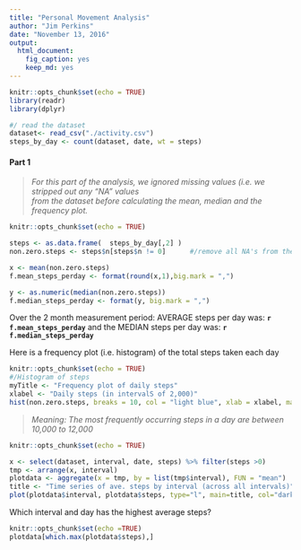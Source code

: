 ```yaml
---
title: "Personal Movement Analysis"
author: "Jim Perkins"
date: "November 13, 2016"
output: 
  html_document: 
    fig_caption: yes
    keep_md: yes
---
```


```r
knitr::opts_chunk$set(echo = TRUE)
library(readr)
library(dplyr)

#/ read the dataset
dataset<- read_csv("./activity.csv")
steps_by_day <- count(dataset, date, wt = steps)
```
#### Part 1 

> *For this part of the analysis, we ignored missing values (i.e. we stripped out any "NA" values*  
> *from the dataset before calculating the mean, median and the frequency plot.*

```r
knitr::opts_chunk$set(echo = TRUE)

steps <- as.data.frame(  steps_by_day[,2] )  
non.zero.steps <- steps$n[steps$n != 0]      #/remove all NA's from the data set 

x <- mean(non.zero.steps)
f.mean_steps_perday <- format(round(x,1),big.mark = ",")

y <- as.numeric(median(non.zero.steps))
f.median_steps_perday <- format(y, big.mark = ",")

```


Over the 2 month measurement period: AVERAGE steps per day was: **`r f.mean_steps_perday`** and the MEDIAN  steps per day was: **`r f.median_steps_perday`** 



Here is a frequency plot (i.e. histogram) of the total steps taken each day

```r
knitr::opts_chunk$set(echo = TRUE)
#/Histogram of steps
myTitle <- "Frequency plot of daily steps"
xlabel <- "Daily steps (in intervalS of 2,000)"
hist(non.zero.steps, breaks = 10, col = "light blue", xlab = xlabel, main = myTitle)

```

> *Meaning: The most frequently occurring steps in a day are between 10,000 to 12,000*  


```r
knitr::opts_chunk$set(echo = TRUE)

x <- select(dataset, interval, date, steps) %>% filter(steps >0) 
tmp <- arrange(x, interval)
plotdata <- aggregate(x = tmp, by = list(tmp$interval), FUN = "mean")
title <- "Time series of ave. steps by interval (across all intervals)"
plot(plotdata$interval, plotdata$steps, type="l", main=title, col="dark green" ) 

```

 Which interval and day has the highest average steps?
```r
knitr::opts_chunk$set(echo =TRUE)
plotdata[which.max(plotdata$steps),]

```


 
 

 